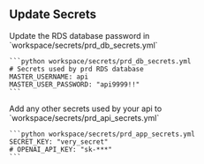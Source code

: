 ## Update Secrets

<Steps>
  <Step title="RDS database password">
    Update the RDS database password in `workspace/secrets/prd_db_secrets.yml`

    ```python workspace/secrets/prd_db_secrets.yml
    # Secrets used by prd RDS database
    MASTER_USERNAME: api
    MASTER_USER_PASSWORD: "api9999!!"
    ```

  </Step>
  <Step title="API Secrets">
    Add any other secrets used by your api to  `workspace/secrets/prd_api_secrets.yml`

    ```python workspace/secrets/prd_app_secrets.yml
    SECRET_KEY: "very_secret"
    # OPENAI_API_KEY: "sk-***"
    ```

  </Step>
</Steps>
